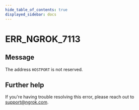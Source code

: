 ```yaml
---
hide_table_of_contents: true
displayed_sidebar: docs
---
```



# ERR_NGROK_7113

## Message

The address `HOSTPORT` is not reserved.

<ErrorDetails error="err_ngrok_7113" />

## Further help

If you're having trouble resolving this error, please reach out to [support@ngrok.com](mailto:support@ngrok.com?subject=Help%20with%20ERR_NGROK_7113).
